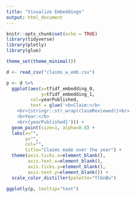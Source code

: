 ```yaml
---
title: "Visualize Embeddings"
output: html_document
---
```


```r
knitr::opts_chunk$set(echo = TRUE)
library(tidyverse)
library(plotly)
library(glue)

theme_set(theme_minimal())
```

```r
d <- read_csv("claims_w_emb.csv")
```

```r
p <- d %>%
  ggplot(aes(x=tfidf_embedding_0, 
             y=tfidf_embedding_1,
         col=yearPublished,
         text = glue('<b>Claim:</b>
    <br>{stringr::str_wrap(claimReviewed)}<br>
    <b>Year:</b>
    <br>{yearPublished}'))) +
  geom_point(size=1, alpha=0.8) +
  labs(x="",
       y="",
       col="",
       title="Claims made over the year") +
  theme(axis.ticks.x=element_blank(),
        axis.text.x=element_blank(),
        axis.ticks.y=element_blank(),
        axis.text.y=element_blank()) +
  scale_color_distiller(palette="YlGnBu")

ggplotly(p, tooltip="text")
```

